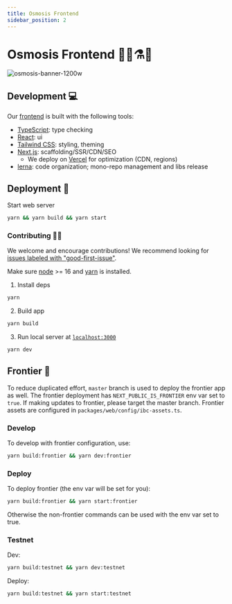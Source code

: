 ```yaml
---
title: Osmosis Frontend
sidebar_position: 2
---
```


# Osmosis Frontend 👩‍🔬⚗️🧪

![osmosis-banner-1200w](https://user-images.githubusercontent.com/4606373/167008669-fb3cafa8-e66e-4cdf-8599-3308039cc58c.png)

## Development 💻

Our [frontend](https://app.osmosis.zone) is built with the following tools:

- [TypeScript](https://www.typescriptlang.org/): type checking
- [React](https://reactjs.org/): ui
- [Tailwind CSS](https://tailwindcss.com/): styling, theming
- [Next.js](https://nextjs.org/): scaffolding/SSR/CDN/SEO
  - We deploy on [Vercel](https://vercel.com/solutions/nextjs?utm_source=next-site&utm_medium=banner&utm_campaign=next-website) for optimization (CDN, regions)
- [lerna](https://lerna.js.org/): code organization; mono-repo management and libs release

## Deployment 🚀

Start web server

```bash
yarn && yarn build && yarn start
```

### Contributing 👨‍💻

We welcome and encourage contributions! We recommend looking for [issues labeled with "good-first-issue"](https://github.com/router-protocol/osmosis-frontend/contribute).

Make sure [node](https://nodejs.org/en/) >= 16 and [yarn](https://yarnpkg.com/getting-started/install) is installed.

1. Install deps

```bash
yarn
```

2. Build app

```bash
yarn build
```

3.  Run local server at [`localhost:3000`](localhost:3000)

```bash
yarn dev
```

## Frontier 🤠

To reduce duplicated effort, `master` branch is used to deploy the frontier app as well. The frontier deployment has `NEXT_PUBLIC_IS_FRONTIER` env var set to `true`. If making
updates to frontier, please target the master branch. Frontier assets are configured in `packages/web/config/ibc-assets.ts`.

### Develop

To develop with frontier configuration, use:

```bash
yarn build:frontier && yarn dev:frontier
```

### Deploy

To deploy frontier (the env var will be set for you):

```bash
yarn build:frontier && yarn start:frontier
```

Otherwise the non-frontier commands can be used with the env var set to true.

### Testnet

Dev:

```bash
yarn build:testnet && yarn dev:testnet
```

Deploy:

```bash
yarn build:testnet && yarn start:testnet
```
